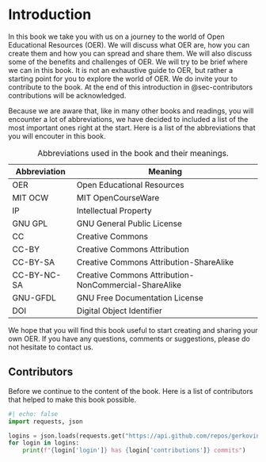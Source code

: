 # Introduction

In this book we take you with us on a journey to the world of Open Educational Resources (OER). We will discuss what OER are, how you can create them and how you can spread and share them. We will also discuss some of the benefits and challenges of OER. We will try to be brief where we can in this book. It is not an exhaustive guide to OER, but rather a starting point for you to explore the world of OER. We do invite your to contribute to the book. At the end of this introduction in @sec-contributors contributions will be acknowledged.

Because we are aware that, like in many other books and readings, you will encounter a lot of abbreviations, we have decided to included a list of the most important ones right at the start. Here is a list of the abbreviations that you will encouter in this book. 

Abbreviation | Meaning
-----|-----
OER | Open Educational Resources
MIT OCW | MIT OpenCourseWare
IP | Intellectual Property
GNU GPL | GNU General Public License
CC | Creative Commons
CC-BY | Creative Commons Attribution
CC-BY-SA | Creative Commons Attribution-ShareAlike
CC-BY-NC-SA | Creative Commons Attribution-NonCommercial-ShareAlike
GNU-GFDL | GNU Free Documentation License
DOI | Digital Object Identifier

: Abbreviations used in the book and their meanings.


We hope that you will find this book useful to start creating and sharing your own OER. If you have any questions, comments or suggestions, please do not hesitate to contact us.


## Contributors {#sec-contributors}

Before we continue to the content of the book. Here is a list of contributors that helped to make this book possible.

```python
#| echo: false
import requests, json

logins = json.loads(requests.get("https://api.github.com/repos/gerkovink/openeducationbook/contributors?per_page=100").text)
for login in logins:
    print(f"{login['login']} has {login['contributions']} commits")
```